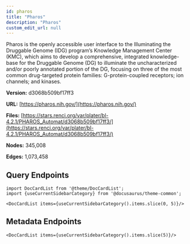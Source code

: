 ```yaml
---
id: pharos
title: "Pharos"
description: "Pharos"
custom_edit_url: null
---
```





Pharos is the openly accessible user interface to the Illuminating the Druggable Genome (IDG) program’s Knowledge Management Center (KMC), which aims to develop a comprehensive, integrated knowledge-base for the Druggable Genome (DG) to illuminate the uncharacterized and/or poorly annotated portion of the DG, focusing on three of the most common drug-targeted protein families: G-protein-coupled receptors; ion channels; and kinases.

**Version:** d3068b509bf17ff3

**URL:** [https://pharos.nih.gov/](https://pharos.nih.gov/)

**Files:** [https://stars.renci.org/var/plater/bl-4.2.1/PHAROS_Automat/d3068b509bf17ff3/](https://stars.renci.org/var/plater/bl-4.2.1/PHAROS_Automat/d3068b509bf17ff3/)

**Nodes:** 345,008

**Edges:** 1,073,458






## Query Endpoints
```mdx-code-block
import DocCardList from '@theme/DocCardList';
import {useCurrentSidebarCategory} from '@docusaurus/theme-common';

<DocCardList items={useCurrentSidebarCategory().items.slice(0, 5)}/>
```

## Metadata Endpoints    
```mdx-code-block
<DocCardList items={useCurrentSidebarCategory().items.slice(5)}/>
```
      